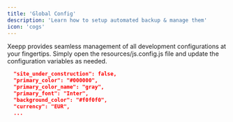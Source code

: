 ```yaml
---
title: 'Global Config'
description: 'Learn how to setup automated backup & manage them'
icon: 'cogs'
---
```

Xeepp provides seamless management of all development configurations at your fingertips. Simply open the resources/js.config.js file and update the configuration variables as needed. 

```json
  "site_under_construction": false,
  "primary_color": "#000000",
  "primary_color_name": "gray",
  "primary_font": "Inter",
  "background_color": "#f0f0f0",
  "currency": "EUR",
  ...
```